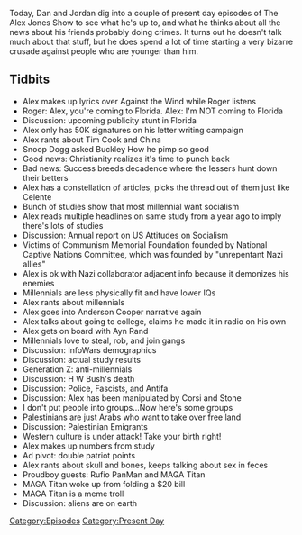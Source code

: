 {{DEFAULTSORT:
    #_EPISODE_0236:December 4-5, 2018
}}{{Episode
    | title             = December 4-5, 2018
    | caption           = [https://knowledgefight.libsyn.com/knowledge-fight-december-4-5-2018 Listen to this episode on Libsyn]
    | episodeNumber     = 236
    | length            = 02:12:38
    | airDate           = December 7, 2018
    | coverageStartDate = December 4, 2018
    | coverageEndDate   = December 5, 2018
    | episodeType       = [[:Category:Present Day|Present Day]]
    | appearance        = [[Roger Stone]], [[Tim Cook]], [[Snoop Dogg]], [[Buckley Hammon]], [[Anderson Cooper]], [[Rufio Titan]], [[MAGA Titan]]
    | oocDrop           = How you pimp so good?
    | previousEpisode   = [[234: March 26, 2009]]
    | nextEpisode       = [[237: March 27, 2009]]
}}

{{Stub}}

Today, Dan and Jordan dig into a couple of present day episodes of The Alex Jones Show to see what he's up to, and what he thinks about all the news about his friends probably doing crimes. It turns out he doesn't talk much about that stuff, but he does spend a lot of time starting a very bizarre crusade against people who are younger than him.

==Tidbits==

*Alex makes up lyrics over Against the Wind while Roger listens
*Roger: Alex, you're coming to Florida. Alex: I'm NOT coming to Florida
*Discussion: upcoming publicity stunt in Florida
*Alex only has 50K signatures on his letter writing campaign
*Alex rants about Tim Cook and China
*Snoop Dogg asked Buckley How he pimp so good
*Good news: Christianity realizes it's time to punch back
*Bad news: Success breeds decadence where the lessers hunt down their betters
*Alex has a constellation of articles, picks the thread out of them just like Celente
*Bunch of studies show that most millennial want socialism
*Alex reads multiple headlines on same study from a year ago to imply there's lots of studies
*Discussion: Annual report on US Attitudes on Socialism
*Victims of Communism Memorial Foundation founded by National Captive Nations Committee, which was founded by "unrepentant Nazi allies"
*Alex is ok with Nazi collaborator adjacent info because it demonizes his enemies
*Millennials are less physically fit and have lower IQs
*Alex rants about millennials
*Alex goes into Anderson Cooper narrative again
*Alex talks about going to college, claims he made it in radio on his own
*Alex gets on board with Ayn Rand
*Millennials love to steal, rob, and join gangs
*Discussion: InfoWars demographics
*Discussion: actual study results
*Generation Z: anti-millennials
*Discussion: H W Bush's death
*Discussion: Police, Fascists, and Antifa
*Discussion: Alex has been manipulated by Corsi and Stone
*I don't put people into groups...Now here's some groups
*Palestinians are just Arabs who want to take over free land
*Discussion: Palestinian Emigrants
*Western culture is under attack! Take your birth right!
*Alex makes up numbers from study
*Ad pivot: double patriot points
*Alex rants about skull and bones, keeps talking about sex in feces
*Proudboy guests: Rufio PanMan and MAGA Titan
*MAGA Titan woke up from folding a $20 bill
*MAGA Titan is a meme troll
*Discussion: aliens are on earth

[[Category:Episodes]]
[[Category:Present Day]]